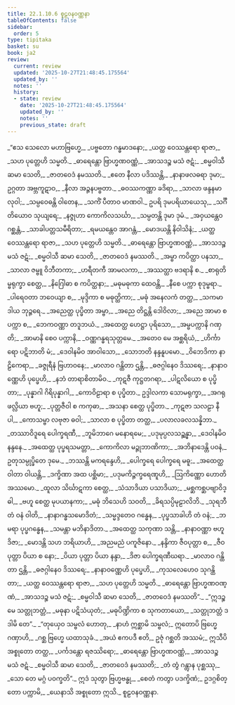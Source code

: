 ```yaml
---
title: 22.1.10.6 စူဠဝနဝဏ္ဏနာ
tableOfContents: false
sidebar:
  order: 5
type: tipitaka
basket: su
book: ja2
review:
  current: review
  updated: '2025-10-27T21:48:45.175564'
  updated_by: ''
  notes: ''
  history:
  - state: review
    date: '2025-10-27T21:48:45.175564'
    updated_by: ''
    notes: ''
    previous_state: draft
---
```



<ReviewStatus review={frontmatter.review} showDetails={true} />

<HypothesisAnnotation frontmatter={frontmatter} />

<DynamicBreadcrumb />

<Division number="1976" book="ja2" e="ch" v="23" p="339">

<Paragraph number="3327" type="verses" book="ja2">
_“ဧသ သေလော မဟာဗြဟ္မေ,_  
_ပဗ္ဗတော ဂန္ဓမာဒနော;_  
_ယတ္ထ ဝေဿန္တရော ရာဇာ,_  
_သဟ ပုတ္တေဟိ သမ္မတိ._  

</Paragraph>

</Division>
<Division number="1977" book="ja2" e="ch" v="23" p="339">

<Paragraph number="3328" type="verses" book="ja2">
_ဓာရေန္တော ဗြာဟ္မဏဝဏ္ဏံ,_  
_အာသဒဉ္စ မသံ ဇဋံ;_  
_စမ္မဝါသီ ဆမာ သေတိ,_  
_ဇာတဝေဒံ နမဿတိ._  

</Paragraph>

</Division>
<Division number="1978" book="ja2" e="ch" v="23" p="339">

<Paragraph number="3329" type="verses" book="ja2">
_ဧတေ နီလာ ပဒိဿန္တိ,_  
_နာနာဖလဓရာ ဒုမာ;_  
ဥဂ္ဂတာ အဗ္ဘကူဋာဝ,_  
_နီလာ အဉ္ဇနပဗ္ဗတာ._  

</Paragraph>

</Division>
<Division number="1979" book="ja2" e="ch" v="23" p="339">

<Paragraph number="3330" type="verses" book="ja2">
_ဓဝဿကဏ္ဏာ ခဒိရာ,_  
_သာလာ ဖန္ဒနမာလုဝါ;_  
_သမ္ပဝေဓန္တိ ဝါတေန,_  
_သကိံ ပီတာဝ မာဏဝါ._  

</Paragraph>

</Division>
<Division number="1980" book="ja2" e="ch" v="23" p="339">

<Paragraph number="3331" type="verses" book="ja2">
ဥပရိ ဒုမပရိယာယေသု,_  
_သင်္ဂီတိယောဝ သုယျရေ;_  
_နဇ္ဇုဟာ ကောကိလသင်္ဃာ,_  
_သမ္ပတန္တိ ဒုမာ ဒုမံ._  

</Paragraph>

</Division>
<Division number="1981" book="ja2" e="ch" v="23" p="339">

<Paragraph number="3332" type="verses" book="ja2">
_အဝှယန္တေဝ ဂစ္ဆန္တံ,_  
_သာခါပတ္တသမီရိတာ;_  
_ရမယန္တေဝ အာဂန္တံ,_  
_မောဒယန္တိ နိဝါသိနံ;_  
_ယတ္ထ ဝေဿန္တရော ရာဇာ,_  
_သဟ ပုတ္တေဟိ သမ္မတိ._  

</Paragraph>

</Division>
<Division number="1982" book="ja2" e="ch" v="23" p="339">

<Paragraph number="3333" type="verses" book="ja2">
_ဓာရေန္တော ဗြာဟ္မဏဝဏ္ဏံ,_  
_အာသဒဉ္စ မသံ ဇဋံ;_  
_စမ္မဝါသီ ဆမာ သေတိ,_  
_ဇာတဝေဒံ နမဿတိ._  

</Paragraph>

</Division>
<Division number="1983" book="ja2" e="ch" v="23" p="339">

<Paragraph number="3334" type="verses" book="ja2">
_အမ္ဗာ ကပိတ္ထာ ပနသာ,_  
_သာလာ ဇမ္ဗူ ဝိဘီတကာ;_  
_ဟရီတကီ အာမလကာ,_  
_အဿတ္ထာ ဗဒရာနိ စ._  

</Paragraph>

</Division>
<Division number="1984" book="ja2" e="ch" v="23" p="339">

<Paragraph number="3335" type="verses" book="ja2">
_စာရုတိမ္ဗရုက္ခာ စေတ္ထ,_  
_နိဂြေါဓာ စ ကပိတ္ထနာ;_  
_မဓုမဓုကာ ထေဝန္တိ,_  
_နီစေ ပက္ကာ စုဒုမ္ဗရာ._  

</Paragraph>

</Division>
<Division number="1985" book="ja2" e="ch" v="23" p="339">

<Paragraph number="3336" type="verses" book="ja2">
_ပါရေဝတာ ဘဝေယျာ စ,_  
_မုဒ္ဒိကာ စ မဓုတ္ထိကာ;_  
_မဓုံ အနေလကံ တတ္ထ,_  
_သကမာဒါယ ဘုဉ္ဇရေ._  

</Paragraph>

</Division>
<Division number="1986" book="ja2" e="ch" v="23" p="340">

<Paragraph number="3337" type="verses" book="ja2">
_အညေတ္ထ ပုပ္ဖိတာ အမ္ဗာ,_  
_အညေ တိဋ္ဌန္တိ ဒေါဝိလာ;_  
_အညေ အာမာ စ ပက္ကာ စ,_  
_ဘေကဝဏ္ဏာ တဒူဘယံ._  

</Paragraph>

</Division>
<Division number="1987" book="ja2" e="ch" v="23" p="340">

<Paragraph number="3338" type="verses" book="ja2">
_အထေတ္ထ ဟေဋ္ဌာ ပုရိသော,_  
_အမ္ဗပက္ကာနိ ဂဏှတိ;_  
_အာမာနိ စေဝ ပက္ကာနိ,_  
_ဝဏ္ဏဂန္ဓရသုတ္တမေ._  

</Paragraph>

</Division>
<Division number="1988" book="ja2" e="ch" v="23" p="340">

<Paragraph number="3339" type="verses" book="ja2">
_အတေဝ မေ အစ္ဆရိယံ,_  
_ဟိင်္ကာရော ပဋိဘာတိ မံ;_  
_ဒေဝါနမိဝ အာဝါသော,_  
_သောဘတိ နန္ဒနူပမော._  

</Paragraph>

</Division>
<Division number="1989" book="ja2" e="ch" v="23" p="340">

<Paragraph number="3340" type="verses" book="ja2">
_ဝိဘေဒိကာ နာဠိကေရာ,_  
_ခဇ္ဇုရီနံ ဗြဟာဝနေ;_  
_မာလာဝ ဂန္ထိတာ ဌန္တိ,_  
_ဓဇဂ္ဂါနေဝ ဒိဿရေ;_  
_နာနာဝဏ္ဏေဟိ ပုပ္ဖေဟိ,_  
_နဘံ တာရာစိတာမိဝ._  

</Paragraph>

</Division>
<Division number="1990" book="ja2" e="ch" v="23" p="340">

<Paragraph number="3341" type="verses" book="ja2">
_ကုဋဇီ ကုဋ္ဌတဂရာ,_  
_ပါဋလိယော စ ပုပ္ဖိတာ;_  
_ပုန္နာဂါ ဂိရိပုန္နာဂါ,_  
_ကောဝိဠာရာ စ ပုပ္ဖိတာ._  

</Paragraph>

</Division>
<Division number="1991" book="ja2" e="ch" v="23" p="340">

<Paragraph number="3342" type="verses" book="ja2">
ဥဒ္ဒါလကာ သောမရုက္ခာ,_  
_အဂရုဖလ္လိယာ ဗဟူ;_  
_ပုတ္တဇီဝါ စ ကကုဓာ,_  
_အသနာ စေတ္ထ ပုပ္ဖိတာ._  

</Paragraph>

</Division>
<Division number="1992" book="ja2" e="ch" v="23" p="340">

<Paragraph number="3343" type="verses" book="ja2">
_ကုဋဇာ သလဠာ နီပါ,_  
_ကောသမ္ဗာ လဗုဇာ ဓဝါ;_  
_သာလာ စ ပုပ္ဖိတာ တတ္ထ,_  
_ပလာလခလသန္နိဘာ._  

</Paragraph>

</Division>
<Division number="1993" book="ja2" e="ch" v="23" p="340">

<Paragraph number="3344" type="verses" book="ja2">
_တဿာဝိဒူရေ ပေါက္ခရဏီ,_  
_ဘူမိဘာဂေ မနောရမေ;_  
_ပဒုမုပ္ပလသဉ္ဆန္နာ,_  
_ဒေဝါနမိဝ နန္ဒနေ._  

</Paragraph>

</Division>
<Division number="1994" book="ja2" e="ch" v="23" p="340">

<Paragraph number="3345" type="verses" book="ja2">
_အထေတ္ထ ပုပ္ဖရသမတ္တာ,_  
_ကောကိလာ မဉ္ဇုဘာဏိကာ;_  
_အဘိနာဒေန္တိ ပဝနံ,_  
ဥတုသမ္ပုပ္ဖိတေ ဒုမေ._  

</Paragraph>

</Division>
<Division number="1995" book="ja2" e="ch" v="23" p="340">

<Paragraph number="3346" type="verses" book="ja2">
_ဘဿန္တိ မကရန္ဒေဟိ,_  
_ပေါက္ခရေ ပေါက္ခရေ မဓူ;_  
_အထေတ္ထ ဝါတာ ဝါယန္တိ,_  
_ဒက္ခိဏာ အထ ပစ္ဆိမာ;_  
_ပဒုမကိဉ္ဇက္ခရေဏူဟိ,_  
_ဩကိဏ္ဏော ဟောတိ အဿမော._  

</Paragraph>

</Division>
<Division number="1996" book="ja2" e="ch" v="23" p="340">

<Paragraph number="3347" type="verses" book="ja2">
_ထူလာ သိင်္ဃာဋကာ စေတ္ထ,_  
_သံသာဒိယာ ပသာဒိယာ;_  
_မစ္ဆကစ္ဆပဗျာဝိဒ္ဓါ,_  
_ဗဟူ စေတ္ထ မုပယာနကာ;_  
_မဓုံ ဘိသေဟိ သဝတိ,_  
_ခိရသပ္ပိမုဠာလိဘိ._  

</Paragraph>

</Division>
<Division number="1997" book="ja2" e="ch" v="23" p="341">

<Paragraph number="3348" type="verses" book="ja2">
_သုရဘီ တံ ဝနံ ဝါတိ,_  
_နာနာဂန္ဓသမောဒိတံ;_  
_သမ္မဒ္ဒတေဝ ဂန္ဓေန,_  
_ပုပ္ဖသာခါဟိ တံ ဝနံ;_  
_ဘမရာ ပုပ္ဖဂန္ဓေန,_  
_သမန္တာ မဘိနာဒိတာ._  

</Paragraph>

</Division>
<Division number="1998" book="ja2" e="ch" v="23" p="341">

<Paragraph number="3349" type="verses" book="ja2">
_အထေတ္ထ သကုဏာ သန္တိ,_  
_နာနာဝဏ္ဏာ ဗဟူ ဒိဇာ;_  
_မောဒန္တိ သဟ ဘရိယာဟိ,_  
_အညမညံ ပကူဇိနော._  

</Paragraph>

</Division>
<Division number="1999" book="ja2" e="ch" v="23" p="341">

<Paragraph number="3350" type="verses" book="ja2">
_နန္ဒိကာ ဇီဝပုတ္တာ စ,_  
_ဇီဝပုတ္တာ ပိယာ စ နော;_  
_ပိယာ ပုတ္တာ ပိယာ နန္ဒာ,_  
_ဒိဇာ ပေါက္ခရဏီဃရာ._  

</Paragraph>

</Division>
<Division number="2000" book="ja2" e="ch" v="23" p="341">

<Paragraph number="3351" type="verses" book="ja2">
_မာလာဝ ဂန္ထိတာ ဌန္တိ,_  
_ဓဇဂ္ဂါနေဝ ဒိဿရေ;_  
_နာနာဝဏ္ဏေဟိ ပုပ္ဖေဟိ,_  
_ကုသလေဟေဝ သုဂန္ထိတာ;_  
_ယတ္ထ ဝေဿန္တရော ရာဇာ,_  
_သဟ ပုတ္တေဟိ သမ္မတိ._  

</Paragraph>

</Division>
<Division number="2001" book="ja2" e="ch" v="23" p="341">

<Paragraph number="3352" type="verses" book="ja2">
_ဓာရေန္တော ဗြာဟ္မဏဝဏ္ဏံ,_  
_အာသဒဉ္စ မသံ ဇဋံ;_  
_စမ္မဝါသီ ဆမာ သေတိ,_  
_ဇာတဝေဒံ နမဿတိ”._  

</Paragraph>

</Division>
<Division number="2002" book="ja2" e="ch" v="23" p="341">

<Paragraph number="3353" type="verses" book="ja2">
_“ဣဒဉ္စ မေ သတ္တုဘတ္တံ,_  
_မဓုနာ ပဋိသံယုတံ;_  
_မဓုပိဏ္ဍိကာ စ သုကတာယော,_  
_သတ္တုဘတ္တံ ဒဒါမိ တေ”._  

</Paragraph>

</Division>
<Division number="2003" book="ja2" e="ch" v="23" p="341">

<Paragraph number="3354" type="verses" book="ja2">
_“တုယှေဝ သမ္ဗလံ ဟောတု,_  
_နာဟံ ဣစ္ဆာမိ သမ္ဗလံ;_  
ဣတောပိ ဗြဟ္မေ ဂဏှာဟိ,_  
_ဂစ္ဆ ဗြဟ္မေ ယထာသုခံ._  

</Paragraph>

</Division>
<Division number="2004" book="ja2" e="ch" v="23" p="341">

<Paragraph number="3355" book="ja2">
_အယံ ဧကပဒီ ဧတိ,_  
ဥဇုံ ဂစ္ဆတိ အဿမံ;_  
ဣသီပိ အစ္စုတော တတ္ထ,_  
_ပင်္ကဒန္တော ရဇဿိရော;_  
_ဓာရေန္တော ဗြာဟ္မဏဝဏ္ဏံ,_  
_အာသဒဉ္စ မသံ ဇဋံ._  

</Paragraph>

</Division>
<Division number="2005" book="ja2" e="ch" v="23" p="341">

<Paragraph number="3356" type="verses" book="ja2">
_စမ္မဝါသီ ဆမာ သေတိ,_  
_ဇာတဝေဒံ နမဿတိ;_  
_တံ တွံ ဂန္တွာန ပုစ္ဆဿု,_  
_သော တေ မဂ္ဂံ ပဝက္ခတိ”._  

</Paragraph>

</Division>
<Division number="2006" book="ja2" e="ch" v="23" p="341">

<Paragraph number="3357" book="ja2">
ဣဒံ သုတွာ ဗြဟ္မဗန္ဓု,_  
_စေတံ ကတွာ ပဒက္ခိဏံ;_  
ဥဒဂ္ဂစိတ္တော ပက္ကာမိ,_  
_ယေနာသိ အစ္စုတော ဣသိ._  


</Paragraph>
</Division>

<Paragraph number="3358" type="center" book="ja2">
စူဠဝနဝဏ္ဏနာ.
</Paragraph>